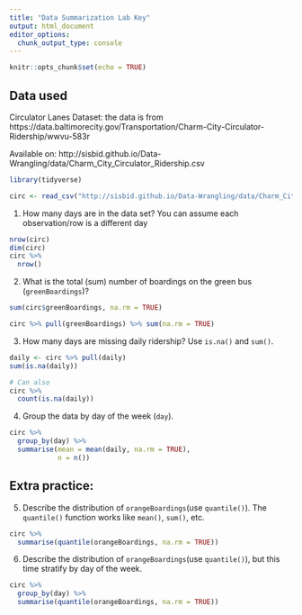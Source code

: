 ```yaml
---
title: "Data Summarization Lab Key"
output: html_document
editor_options: 
  chunk_output_type: console
---
```


```r
knitr::opts_chunk$set(echo = TRUE)
```

## Data used

Circulator Lanes Dataset: the data is from https://data.baltimorecity.gov/Transportation/Charm-City-Circulator-Ridership/wwvu-583r

Available on: http://sisbid.github.io/Data-Wrangling/data/Charm_City_Circulator_Ridership.csv

```r
library(tidyverse)

circ <- read_csv("http://sisbid.github.io/Data-Wrangling/data/Charm_City_Circulator_Ridership.csv")
```

1. How many days are in the data set?  You can assume each observation/row is a different day

```r
nrow(circ)
dim(circ)
circ %>% 
  nrow()
```

2. What is the total (sum) number of boardings on the green bus (`greenBoardings`)?

```r
sum(circ$greenBoardings, na.rm = TRUE)

circ %>% pull(greenBoardings) %>% sum(na.rm = TRUE)
```

3. How many days are missing daily ridership?  Use `is.na()` and `sum()`. 
   
```r
daily <- circ %>% pull(daily)
sum(is.na(daily))

# Can also
circ %>% 
  count(is.na(daily))
```

4. Group the data by day of the week (`day`).

```r
circ %>% 
  group_by(day) %>% 
  summarise(mean = mean(daily, na.rm = TRUE),
            n = n())
```

## **Extra practice:**

5. Describe the distribution of `orangeBoardings`(use `quantile()`). The `quantile()` function works like `mean()`, `sum()`, etc.

```r
circ %>% 
  summarise(quantile(orangeBoardings, na.rm = TRUE))
```

6. Describe the distribution of `orangeBoardings`(use `quantile()`), but this time stratify by day of the week.

```r
circ %>% 
  group_by(day) %>% 
  summarise(quantile(orangeBoardings, na.rm = TRUE))
```
